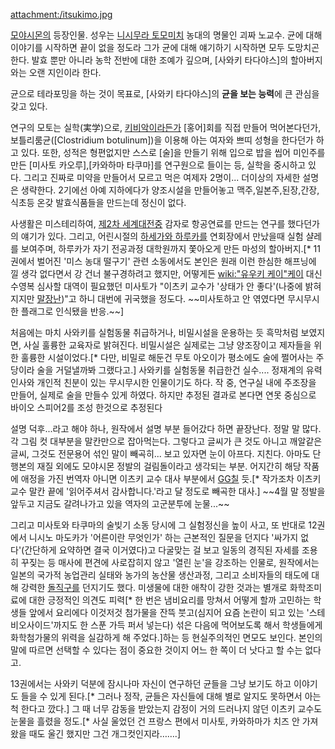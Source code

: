 attachment:/itsukimo.jpg

[[모야시몬]]의 등장인물. 성우는 [[니시무라 토모미치]]
농대의 명물인 괴짜 노교수. 균에 대해 이야기를 시작하면 끝이 없을 정도라 그가 균에 대해 얘기하기 시작하면 모두 도망치곤 한다. 발효 뿐만 아니라 농학 전반에 대한 조예가 깊으며, [사와키 타다야스]의 할아버지와는 오랜 지인이라 한다.

균으로 테라포밍을 하는 것이 목표로, [사와키 타다야스]의 '''균을 보는 능력'''에 큰 관심을 갖고 있다. 

연구의 모토는 실학(実学)으로, [[키비악]]이라든가 [홍어]회를 직접 만들어 먹어본다던가, 보틀리룸균([Clostridium botulinum])을 이용해 아는 여자와 쁘띠 성형을 한다던가 하고 있다. 또한, 성적은 형편없지만 스스로 [술]을 만들기 위해 입으로 밥을 씹어 미인주를 만든 [미사토 카오루],[카와하마 타쿠마]를 연구원으로 들이는 등, 실학을 중시하고 있다. 그리고 진짜로 미약을 만들어서 모르고 먹은 여제자 2명이... 더이상의 자세한 설명은 생략한다. 2기에선 아예 지하에다가 양조시설을 만들어놓고 맥주,일본주,된장,간장,식초등 온갖 발효식품들을 만드는데 정신이 없다.

사생활은 미스테리하여, [[제2차 세계대전]]중 감자로 항공연료를 만드는 연구를 했다던가의 얘기가 있다. 그리고, 어린시절의 [[하세가와 하루카]]를 연회장에서 만났을때 실험 샬레를 보여주며, 하루카가 자기 전공과정 대학원까지 쫓아오게 만든 마성의 할아버지.[* 11권에서 벌어진 '미스 농대 떨구기' 관련 소동에서도 본인은 원래 이런 한심한 해프닝에 낄 생각 없다면서 강 건너 불구경하려고 했지만, 어떻게든 [[wiki:"유우키 케이"케이]] 대신 수영복 심사할 대역이 필요했던 미사토가 "이츠키 교수가 '상태가 안 좋다'(나중에 밝혀지지만 [[말장난]])"고 하니 대번에 귀국했을 정도다. ~~미사토하고 안 엮였다면 무시무시한 플래그로 인식됐을 반응.~~]  

처음에는 마치 사와키를 실험동물 취급하거나, 비밀시설을 운용하는 듯 흑막처럼 보였지면, 사실 훌륭한 교육자로 밝혀진다. 비밀시설은 실제로는 그냥 양조장이고 제자들을 위한 훌륭한 시설이었다.[* 다만, 비밀로 해둔건 무토 아오이가 평소에도 술에 쩔어사는 주당이라 술을 거덜낼까봐 그랬다고.] 사와키를 실험동물 취급한건 실수.... 정재계의 유력인사와 개인적 친분이 있는 무시무시한 인물이기도 하다. 작 중, 연구실 내에 주조장을 만들어, 실제로 술을 만들수 있게 하였다.
하지만 추정된 결과로 본다면 연못 중심으로 바이오 스피어2를 조성 한것으로 추정된다

설명 덕후...라고 해야 하나, 원작에서 설명 부분 들어갔다 하면 끝장난다. 정말 말 많다. 각 그림 컷 대부분을 말칸만으로 잡아먹는다. 그렇다고 글씨가 큰 것도 아니고 깨알같은 글씨, 그것도 전문용어 섞인 말이 빼곡히... 보고 있자면 눈이 아프다. 지친다. 아마도 단행본의 재질 외에도 모야시몬 정발의 걸림돌이라고 생각되는 부분. 어지간히 해당 작품에 애정을 가진 번역자 아니면 이츠키 교수 대사 부분에서 [[GG]]칠 듯.[* 작가조차 이츠키 교수 말칸 끝에 '읽어주셔서 감사합니다.'라고 달 정도로 빼곡한 대사.] ~~4월 말 정발을 앞두고 지금도 갈려나가고 있을 역자의 고군분투에 눈물...~~

그리고 미사토와 타쿠마의 술빚기 소동 당시에 그 실험정신을 높이 사고, 또 반대로 12권에서 니시노 마도카가 '어른이란 무엇인가' 하는 근본적인 질문을 던지다 '싸가지 없다'(간단하게 요약하면 결국 이거였다)고 다굴맞는 걸 보고 일동의 경직된 자세를 조용히 꾸짖는 등 매사에 편견에 사로잡히지 않고 '열린 눈'을 강조하는 인물로, 원작에서는 일본의 국가적 농업관리 실태와 농가의 농산물 생산과정, 그리고 소비자들의 태도에 대해 강력한 [[돌직구]]를 던지기도 했다. 미생물에 대한 애착이 강한 것과는 별개로 화학조미료에 대한 긍정적인 의견도 피력[* 한 번은 냄비요리를 망쳐서 어떻게 할까 고민하는 학생들 앞에서 요리에다 이것저것 첨가물을 잔뜩 붓고(심지어 요즘 논란이 되고 있는 '스테비오사이드'까지도 한 스푼 가득 퍼서 넣는다) 섞은 다음에 먹어보도록 해서 학생들에게 화학첨가물의 위력을 실감하게 해 주었다.]하는 등 현실주의적인 면모도 보인다. 본인의 말에 따르면 선택할 수 있다는 점이 중요한 것이지 어느 한 쪽이 더 낫다고 할 수는 없다고.

13권에서는 사와키 덕분에 잠시나마 자신이 연구하던 균들을 그냥 보기도 하고 이야기도 들을 수 있게 된다.[* 그러나 정작, 균들은 자신들에 대해 별로 알지도 못하면서 아는 척 한다고 깠다.] 그 때 너무 감동을 받았는지 감정이 거의 드러나지 않던 이츠키 교수도 눈물을 흘렸을 정도.[* 사실 울었던 건 프랑스 편에서 미사토, 카와하마가 치즈 안 가져왔을 때도 울긴 했지만 그건 개그컷인지라…….]
